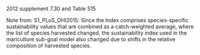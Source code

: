 2012 supplement 7.30 and Table S15

Note from: S1_PLoS_OHI2015:
Since the Index comprises species-specific sustainability values that are combined as a catch-weighted average, where the list of species harvested changed, the sustainability index used in the mariculture sub-goal model also changed due to shifts in the relative composition of harvested species.